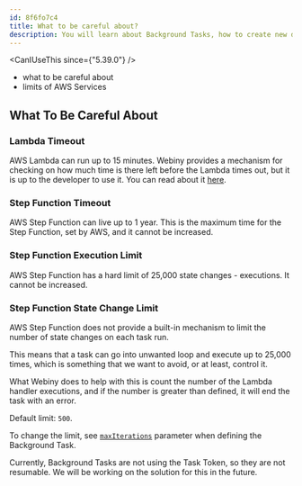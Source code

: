 ```yaml
---
id: 8f6fo7c4
title: What to be careful about?
description: You will learn about Background Tasks, how to create new definitions, how to trigger them and how to handle the task run.
---
```



<CanIUseThis since={"5.39.0"} />

<WhatYouWillLearn>
  
- what to be careful about
- limits of AWS Services

</WhatYouWillLearn>

## What To Be Careful About

### Lambda Timeout

AWS Lambda can run up to 15 minutes. Webiny provides a mechanism for checking on how much time is there left before the Lambda times out, but it is up to the developer to use it. You can read about it [here](#the-is-close-to-timeout-method).

### Step Function Timeout

AWS Step Function can live up to 1 year. This is the maximum time for the Step Function, set by AWS, and it cannot be increased.

### Step Function Execution Limit

AWS Step Function has a hard limit of 25,000 state changes - executions. It cannot be increased.

### Step Function State Change Limit

AWS Step Function does not provide a built-in mechanism to limit the number of state changes on each task run.

This means that a task can go into unwanted loop and execute up to 25,000 times, which is something that we want to avoid, or at least, control it.

What Webiny does to help with this is count the number of the Lambda handler executions, and if the number is greater than defined, it will end the task with an error.

Default limit: `500`.

To change the limit, see [`maxIterations`](#advanced-definition) parameter when defining the Background Task.


<Alert title="Resumable Background Tasks" type="warning">
  Currently, Background Tasks are not using the Task Token, so they are not resumable. We will be
  working on the solution for this in the future.
</Alert>
